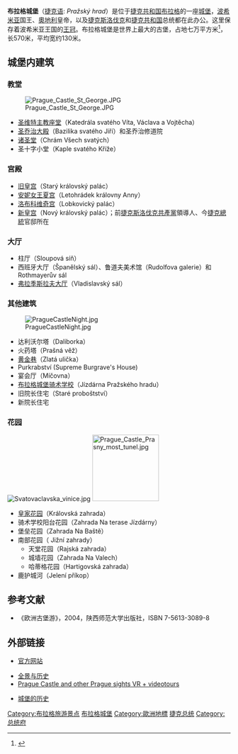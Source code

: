 {{Infobox Historic building
|name=布拉格城堡
|native_name = Pražský hrad
|image=Old_Town,_110_00_Prague-Prague_1,_Czech_Republic_-_panoramio_(201).jpg
|image_size = 350px
|caption = Prague Castle
|location = {{捷克}}[[布拉格|布拉格]]
|current_tenants=[[米洛什·泽曼|米洛什·泽曼]]<br>{{small|(2013–現任)}}
|architect=阿拉斯的馬修 (Matthias of Arras), 彼得·帕爾萊日 (Peter Parler)
|floor_area=<!-- {{convert|55000|sqft|abbr=on}} -->
|start_date= 870
|style=[[巴洛克|巴洛克]], [[風格主義|風格主義]] (Mannerism)
|website= [http://www.hrad.cz/en www.hrad.cz]
}}
'''布拉格城堡'''（[[捷克语|捷克语]]: ''Pražský hrad''）是位于[[捷克共和国|捷克共和国]][[布拉格|布拉格]]的一座[[城堡|城堡]]，[[波希米亚|波希米亚]]国王、[[奧地利|奧地利]]皇帝，以及[[捷克斯洛伐克|捷克斯洛伐克]]和[[捷克共和国|捷克共和国]]总统都在此办公。这里保存着波希米亚王国的[[王冠|王冠]]。布拉格城堡是世界上最大的古堡，占地七万平方米<ref>{{Cite web |url=http://www.guinnessworldrecords.com/content_pages/record.asp?recordid=50103 |title=吉尼斯世界纪录 |access-date=2007-04-02 |archive-date=2006-07-21 |archive-url=https://web.archive.org/web/20060721043205/http://www.guinnessworldrecords.com/content_pages/record.asp?recordid=50103 |dead-url=no }}</ref>，长570米，平均宽约130米。

== 城堡内建筑 ==

=== 教堂 ===
[[File:Prague_Castle_St_George.JPG|thumb]]
* [[圣维特主教座堂|圣维特主教座堂]]（Katedrála svatého Víta, Václava a Vojtěcha）
* [[圣乔治大殿_(布拉格)|圣乔治大殿]]（Bazilika svatého Jiří）和圣乔治修道院
* [[诸圣堂_(布拉格城堡)|诸圣堂]]（Chrám Všech svatých）
* 圣十字小堂（Kaple svatého Kříže）

=== 宫殿 ===
* [[布拉格舊皇宮|旧皇宫]]（Starý královský palác）
* [[安妮女王夏宫|安妮女王夏宫]]（Letohrádek královny Anny）
* [[洛布科维奇宫|洛布科维奇宫]]（Lobkovický palác）
* [[布拉格新皇宫|新皇宫]]（Nový královský palác）；前[[捷克斯洛伐克共產黨|捷克斯洛伐克共產黨]]領導人、今[[捷克總統|捷克總統]]官邸所在

=== 大厅 ===
* 柱厅（Sloupová síň）
* 西班牙大厅（Španělský sál）、鲁道夫美术馆（Rudolfova galerie）和Rothmayerův sál
* [[弗拉季斯拉夫大厅|弗拉季斯拉夫大厅]]（Vladislavský sál）

=== 其他建筑 ===
[[File:PragueCastleNight.jpg|thumb]]
* 达利沃尔塔（Daliborka）
* 火药塔（Prašná věž）
* [[黄金巷|黄金巷]]（Zlatá ulička）
* Purkrabství (Supreme Burgrave's House)
* 宴会厅（Míčovna）
* [[布拉格城堡骑术学校|布拉格城堡骑术学校]]（Jízdárna Pražského hradu）
* 旧院长住宅（Staré proboštství）
* 新院长住宅 

=== 花园 ===
[[File:Svatovaclavska_vinice.jpg|thumb]]
[[File:Prague_Castle_Prasny_most_tunel.jpg|150px]]
* [[皇家花园_(布拉格)|皇家花园]]（Královská zahrada） 
* 骑术学校阳台花园（Zahrada Na terase Jízdárny） 
* 堡垒花园（Zahrada Na Baště） 
* 南部花园（ Jižní zahrady）
** 天堂花园（Rajská zahrada）
** 城墙花园（Zahrada Na Valech） 
** 哈蒂格花园（Hartigovská zahrada）
* 鹿护城河（Jelení příkop）

== 参考文献 ==
<div class="references-small">
<references />
</div>
* 《欧洲古堡游》，2004，陕西师范大学出版社，ISBN 7-5613-3089-8

== 外部链接 ==
{{commonscat|Prague Castle|le Château de Prague}}
* {{en}} [https://www.hrad.cz/en 官方网站] {{Wayback|url=https://www.hrad.cz/en |date=20210311233811 }}
* [http://www.prague360.com/360/html/generated/landmark_e087_hradcanske_1_fs.html 全景与历史]{{dead link|date=2017年12月 |bot=InternetArchiveBot |fix-attempted=yes }}
* [http://www.traveliana.com/prague-virtual-tours-walks.html Prague Castle and other Prague sights VR + videotours] {{Wayback|url=http://www.traveliana.com/prague-virtual-tours-walks.html |date=20130530191851 }}
* {{en}}[http://old.hrad.cz/index_uk.html 城堡的历史] {{Wayback|url=http://old.hrad.cz/index_uk.html |date=20200821025844 }}

{{coord|50|05.385|N|14|23.904|E|type:castle|display=title}}

{{奥匈帝国王宫}}
{{Authority control}}

[[Category:布拉格旅游景点|Category:布拉格旅游景点]]
[[Category:布拉格城堡|]]
[[Category:歐洲地標|Category:歐洲地標]]
[[Category:捷克总统|]]
[[Category:总统府|Category:总统府]]